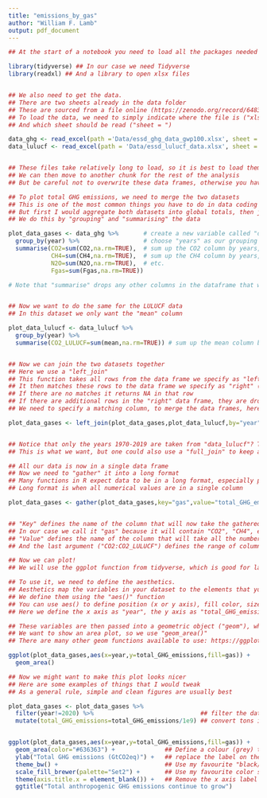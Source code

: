 ```yaml
---
title: "emissions_by_gas"
author: "William F. Lamb"
output: pdf_document
---
```


```r

## At the start of a notebook you need to load all the packages needed for your analysis

library(tidyverse) ## In our case we need Tidyverse
library(readxl) ## And a library to open xlsx files


## We also need to get the data.
## There are two sheets already in the data folder
## These are sourced from a file online (https://zenodo.org/record/6483002)
## To load the data, we need to simply indicate where the file is ("xlsxFile =")
## And which sheet should be read ("sheet = ")

data_ghg <- read_excel(path ='Data/essd_ghg_data_gwp100.xlsx', sheet = 3)
data_lulucf <- read_excel(path = 'Data/essd_lulucf_data.xlsx', sheet = 2)


## These files take relatively long to load, so it is best to load them just once
## We can then move to another chunk for the rest of the analysis
## But be careful not to overwrite these data frames, otherwise you have to come back here and load them again

```

```r

## To plot total GHG emissions, we need to merge the two datasets
## This is one of the most common things you have to do in data coding
## But first I would aggregate both datasets into global totals, then join them together
## We do this by "grouping" and "summarising" the data

plot_data_gases <- data_ghg %>%       # create a new variable called "data_gases", copied from "data_ghg"
  group_by(year) %>%                  # choose "years" as our grouping variable
  summarise(CO2=sum(CO2,na.rm=TRUE),  # sum up the CO2 column by years, ignoring any missing values
            CH4=sum(CH4,na.rm=TRUE),  # sum up the CH4 column by years, ...
            N2O=sum(N2O,na.rm=TRUE),  # etc.
            Fgas=sum(Fgas,na.rm=TRUE))

# Note that "summarise" drops any other columns in the dataframe that were not grouped or summarised


## Now we want to do the same for the LULUCF data
## In this dataset we only want the "mean" column

plot_data_lulucf <- data_lulucf %>% 
  group_by(year) %>% 
  summarise(CO2_LULUCF=sum(mean,na.rm=TRUE)) # sum up the mean column by years, but rename it to "CO2_LULUCF"


## Now we can join the two datasets together
## Here we use a "left_join"
## This function takes all rows from the data frame we specify as "left" (the first data frame)
## It then matches these rows to the data frame we specify as "right" (the second data frame)
## If there are no matches it returns NA in that row
## If there are additional rows in the "right" data frame, they are dropped
## We need to specify a matching column, to merge the data frames, here we use "year"

plot_data_gases <- left_join(plot_data_gases,plot_data_lulucf,by="year")


## Notice that only the years 1970-2019 are taken from "data_lulucf"? The rest are not copied over
## This is what we want, but one could also use a "full_join" to keep all available rows in both frames

```


```r

## All our data is now in a single data frame
## Now we need to "gather" it into a long format
## Many functions in R expect data to be in a long format, especially plot functions
## Long format is when all numerical values are in a single column

plot_data_gases <- gather(plot_data_gases,key="gas",value="total_GHG_emissions",CO2:CO2_LULUCF)


## "Key" defines the name of the column that will now take the gathered column titles as it's values
## In our case we call it "gas" because it will contain "CO2", "CH4", etc...
## "Value" defines the name of the column that will take all the number values
## And the last argument ("CO2:CO2_LULUCF") defines the range of columns that are to be gathered

```

```r

## Now we can plot!
## We will use the ggplot function from tidyverse, which is good for layering up components of a graphic

## To use it, we need to define the aesthetics. 
## Aesthetics map the variables in your dataset to the elements that you can see on a plot
## We define them using the "aes()" function
## You can use aes() to define position (x or y axis), fill color, size, and other types of plot elements
## Here we define the x axis as "year", the y axis as "total_GHG_emissions", and the fill color as "gas"

## These variables are then passed into a geometric object ("geom"), which are the marks on the plot
## We want to show an area plot, so we use "geom_area()"
## There are many other geom functions available to use: https://ggplot2.tidyverse.org/reference/

ggplot(plot_data_gases,aes(x=year,y=total_GHG_emissions,fill=gas)) +
  geom_area()


```

```r

## Now we might want to make this plot looks nicer
## Here are some examples of things that I would tweak
## As a general rule, simple and clean figures are usually best

plot_data_gases <- plot_data_gases %>% 
  filter(year!=2020) %>%                              ## filter the dataset to remove the year 2020
  mutate(total_GHG_emissions=total_GHG_emissions/1e9) ## convert tons into Gigatons (Gt)


ggplot(plot_data_gases,aes(x=year,y=total_GHG_emissions,fill=gas)) +
  geom_area(color="#636363") +              ## Define a colour (grey) to outline each area 
  ylab("Total GHG emissions (GtCO2eq)") +   ## replace the label on the y axis
  theme_bw() +                              ## Use my favourite "black/white" theme 
  scale_fill_brewer(palette="Set2") +       ## Use my favourite color scale from https://colorbrewer2.org
  theme(axis.title.x = element_blank()) +   ## Remove the x axis label (years is obvious)
  ggtitle("Total anthropogenic GHG emissions continue to grow")


```
